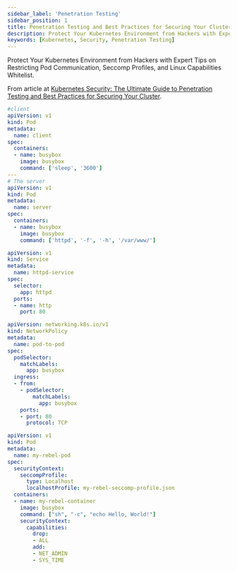 ---
sidebar_label: 'Penetration Testing'
sidebar_position: 1
title: Penetration Testing and Best Practices for Securing Your Cluster
description: Protect Your Kubernetes Environment from Hackers with Expert Tips on Restricting Pod Communication, Seccomp Profiles, and Linux Capabilities Whitelist
keywords: [Kubernetes, Security, Penetration Testing]
---

Protect Your Kubernetes Environment from Hackers with Expert Tips on Restricting Pod Communication, Seccomp Profiles, and Linux Capabilities Whitelist.

From article at [Kubernetes Security: The Ultimate Guide to Penetration Testing and Best Practices for Securing Your Cluster](https://rebelion.la/kubernetes-security-guide-to-penetration-testing).


<Tabs>
<TabItem value="yaml" label="Pods" default>

```yaml
#client
apiVersion: v1
kind: Pod
metadata:
  name: client
spec:
  containers:
  - name: busybox
    image: busybox
    command: ['sleep', '3600']
---
# The server
apiVersion: v1
kind: Pod
metadata:
  name: server
spec:
  containers:
  - name: busybox
    image: busybox
    command: ['httpd', '-f', '-h', '/var/www/']
```

</TabItem>
<TabItem value="service" label="Service">

```yaml
apiVersion: v1
kind: Service
metadata:
  name: httpd-service
spec:
  selector:
    app: httpd
  ports:
  - name: http
    port: 80
```

</TabItem>
<TabItem value="network" label="Network Policy">

```yaml
apiVersion: networking.k8s.io/v1
kind: NetworkPolicy
metadata:
  name: pod-to-pod
spec:
  podSelector:
    matchLabels:
      app: busybox
  ingress:
  - from:
    - podSelector:
        matchLabels:
          app: busybox
    ports:
    - port: 80
      protocol: TCP
```

</TabItem>
<TabItem value="seccomp" label="Seccomp Profiles">

```yaml
apiVersion: v1
kind: Pod
metadata:
  name: my-rebel-pod
spec:
  securityContext:
    seccompProfile:
      type: Localhost
      localhostProfile: my-rebel-seccomp-profile.json
  containers:
  - name: my-rebel-container
    image: busybox
    command: ["sh", "-c", "echo Hello, World!"]
    securityContext:
      capabilities:
        drop:
        - ALL
        add:
        - NET_ADMIN
        - SYS_TIME
```

</TabItem>
</Tabs>